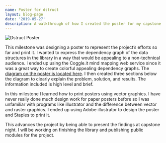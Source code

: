 ```yaml
---
name: Poster for dstruct
layout: blog-page
date: '2019-05-27'
description: A walkthrough of how I created the poster for my capstone dstruct project
---
```


<div className="flex justify-center content-center text-center">
	<Image
		src="/files/blog/dstruct-poster/dstruct-poster.png"
		alt="Dstruct Poster"
		width={600}
		height={300}
	/>
</div>

This milestone was designing a poster to represent the project’s efforts so far and print it. I wanted to express the dependency graph of the data structures in the library in a way that would be appealing to a non-technical audience. I ended up using the Coggle.it mind mapping web service since it was a great way to create colorful appealing dependency graphs. The [diagram on the poster is located here](https://coggle.it/diagram/5381714d370cca181d000d0a/faf668ad19902720d816b76fa3a7c46ea1dba0aa929920da23643b6e3abb4dbe). I then created three sections below the diagram to clearly explain the problem, solution, and results. The information included is high level and brief.

In this milestone I learned how to print posters using vector graphics. I have never really done much design work for paper posters before so I was unfamiliar with programs like illustrator and the difference between vector and raster graphics. I ended up using Adobe illustrator to design the poster and Staples to print it.

This advances the project by being able to present the findings at capstone night. I will be working on finishing the library and publishing public modules for the project.
